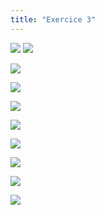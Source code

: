 ```yaml
---
title: "Exercice 3"
---
```


![](/Users/rododo/Desktop/Quarto_blog/My_blog/posts/Exercice quarto/exercice 3/photo_10.jpg)
![](/Users/rododo/Desktop/Quarto_blog/My_blog/posts/Exercice quarto/exercice 3/photo_9.jpg)

![](/Users/rododo/Desktop/Quarto_blog/My_blog/posts/Exercice quarto/exercice 3/photo_8.jpg)

![](/Users/rododo/Desktop/Quarto_blog/My_blog/posts/Exercice quarto/exercice 3/photo_7.jpg)

![](/Users/rododo/Desktop/Quarto_blog/My_blog/posts/Exercice quarto/exercice 3/photo_6.jpg)


![](/Users/rododo/Desktop/Quarto_blog/My_blog/posts/Exercice quarto/exercice 3/photo_5.jpg)

![](/Users/rododo/Desktop/Quarto_blog/My_blog/posts/Exercice quarto/exercice 3/photo_4.jpg)


![](/Users/rododo/Desktop/Quarto_blog/My_blog/posts/Exercice quarto/exercice 3/photo_3.jpg)

![](/Users/rododo/Desktop/Quarto_blog/My_blog/posts/Exercice quarto/exercice 3/photo_2.jpg)

![](/Users/rododo/Desktop/Quarto_blog/My_blog/posts/Exercice quarto/exercice 3/photo_1.jpg)




